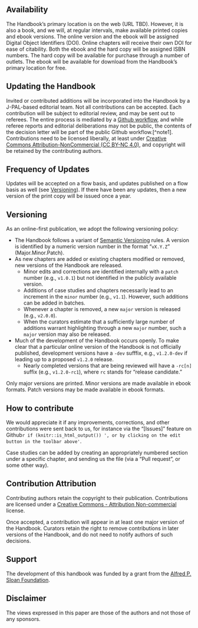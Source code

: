 ## Availability

The Handbook's primary location is on the web (URL TBD). However, it is also a book, and we will, at regular intervals, make available printed copies and ebook versions. The online version and the ebook will be assigned Digital Object Identifiers (DOI). Online chapters will receive their own DOI for ease of citability. Both the ebook and the hard copy will be assigned ISBN numbers. The hard copy will be available for purchase through a number of outlets. The ebook will be available for download from the Handbook's primary location for free.

## Updating the Handbook

Invited or contributed additions will be incorporated into the Handbook by a J-PAL-based editorial team. Not all contributions can be accepted. Each contribution will be subject to editorial review, and may be sent out to referees. The entire process is mediated by a [Github workflow](https://guides.github.com/introduction/flow/), and while referee reports and editorial deliberations may not be public, the contents of the decision letter will be part of the public Github workflow.[^note1]. Contributions need to be licensed liberally, at least under [Creative Commons Attribution-NonCommercial (CC BY-NC 4.0)](https://creativecommons.org/licenses/by-nc/4.0/), and copyright will be retained by the contributing authors.

## Frequency of Updates

Updates will be accepted on a flow basis, and updates published on a flow basis as well (see [Versioning]). If there have been any updates, then a new version of the print copy will be issued once a year. 

## Versioning

As an online-first publication, we adopt the following versioning policy:

- The Handbook follows a variant of [Semantic Versioning](https://semver.org/) rules. A version is identified by a numeric version number in the format "`vX.Y.Z`" (Major.Minor.Patch).
- As new chapters are added or existing chapters modified or removed, new versions of the Handbook are released. 
  - Minor edits and corrections are identified internally with a `patch` number (e.g., `v1.0.1`) but not identified in the publicly available version. 
  - Additions of case studies and chapters necessarily lead to an increment in the `minor` number (e.g., `v1.1`). However, such additions can be added in batches. 
  - Whenever a chapter is removed, a new `major` version is released (e.g., `v2.0.0`).
  - When the curators estimate that a sufficiently large number of additions warrant highlighting through a new `major` number, such a `major` version may also be released.
- Much of the development of the Handbook occurs openly. To make clear that a particular online version of the Handbook is not officially published, development versions have a `-dev`  sufffix, e.g., `v1.2.0-dev` if leading up to a proposed `v1.2.0` release. 
  - Nearly completed versions that are being reviewed will have a `-rc[n]` suffix (e.g., `v1.2.0-rc1`), where `rc` stands for "release candidate."

Only major versions are printed. Minor versions are made available in ebook formats. Patch versions may be made available in ebook formats.

## How to contribute {-}

We would appreciate it if any improvements, corrections, and other contributions were sent back to us, for instance via the "[Issues]" feature on 
Github`r if (knitr::is_html_output()) ', or by clicking on the edit button in the toolbar above'`. 

Case studies can be added by creating an appropriately numbered section under a specific chapter, and sending us the file (via a "Pull request", or some other way).

## Contribution Attribution {-}

Contributing authors retain the copyright to their publication. Contributions are licensed under a [Creative Commons - Attribution Non-commercial](https://creativecommons.org/licenses/by-nc/4.0/legalcode) license. 

Once accepted, a contribution will appear in at least one major version of the Handbook. Curators retain the right to remove contributions in later versions of the Handbook, and do not need to notify authors of such decisions.

## Support  {-}
The development of this handbook was funded by a grant from the [Alfred P. Sloan Foundation](https://sloan.org). 

## Disclaimer {-}
The views expressed in this paper are those of the authors and not those of any sponsors.